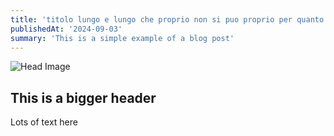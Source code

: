 ```yaml
---
title: 'titolo lungo e lungo che proprio non si puo proprio per quanto è lungo mammmammia' 
publishedAt: '2024-09-03'
summary: 'This is a simple example of a blog post'
---
```


![Head Image](https://utfs.io/f/07b4b327-94b8-4f88-9893-e78370a84492-2f9.jpg "Head Image")

## This is a bigger header

Lots of text here

